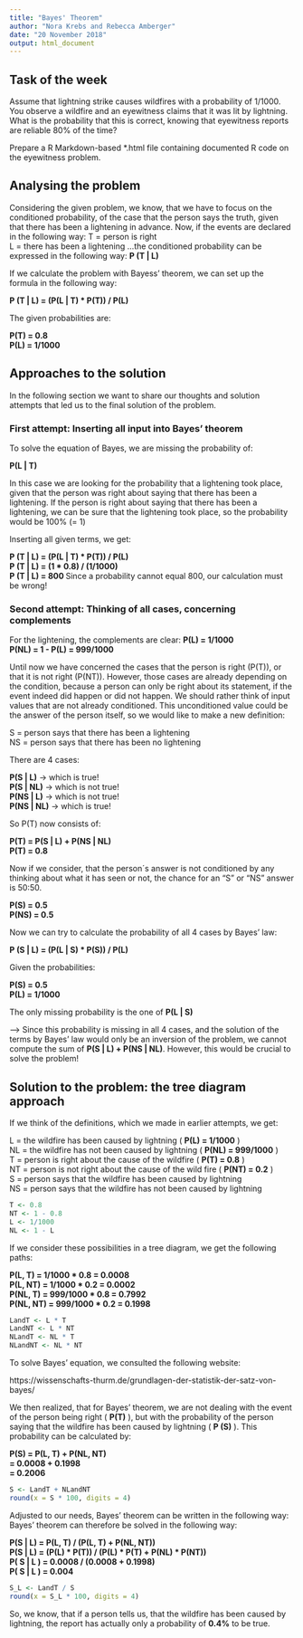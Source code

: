 ---
title: "Bayes' Theorem"
author: "Nora Krebs and Rebecca Amberger"
date: "20 November 2018"
output: html_document
---

## Task of the week

Assume that lightning strike causes wildfires with a probability of
1/1000. You observe a wildfire and an eyewitness claims that it was
lit by lightning. What is the probability that this is correct, knowing
that eyewitness reports are reliable 80% of the time?

Prepare a R Markdown-based *.html file containing documented R code on the eyewitness problem.

## Analysing the problem
Considering the given problem, we know, that we have to focus on the conditioned probability, of the case that the person says the truth, given that there has been a lightening in advance.
Now, if the events are declared in the following way:
T = person is right\    
L = there has been a lightening
...the conditioned probability can be expressed in the following way:
  **P (T | L)**

If we calculate the problem with Bayess' theorem, we can set up the formula in the following way: 

  **P (T | L) = (P(L | T) * P(T)) / P(L)**

The given probabilities are: 

  **P(T) = 0.8**\   
  **P(L) = 1/1000**

## Approaches to the solution

In the following section we want to share our thoughts and solution attempts that led us to the final solution of the problem.

### First attempt: Inserting all input into Bayes' theorem

To solve the equation of Bayes, we are missing the probability of:

  **P(L | T)**

In this case we are looking for the probability that a lightening took place, given that the person was right about saying that there has been a lightening. 
If the person is right about saying that there has been a lightening, we can be sure that the lightening took place, so the probability would be 100% (= 1)

Inserting all given terms, we get:

  **P (T | L) = (P(L | T) * P(T)) / P(L)**\   
  **P (T | L) = (1 * 0.8) / (1/1000) **\   
  **P (T | L) = 800 **
Since a probability cannot equal 800, our calculation must be wrong!

### Second attempt: Thinking of all cases, concerning complements
For the lightening, the complements are clear: 
**P(L) = 1/1000**\    
**P(NL) = 1 - P(L) = 999/1000**

Until now we have concerned the cases that the person is right (P(T)), or that it is not right (P(NT)). However, those cases are already depending on the condition, because a person can only be right about its statement, if the event indeed did happen or did not happen. We should rather think of input values that are not already conditioned. This unconditioned value could be the answer of the person itself, so we would like to make a new definition:

S = person says that there has been a lightening\   
NS = person says that there has been no lightening

There are 4 cases:

**P(S | L)**   -> which is true!\   
**P(S | NL)**  -> which is not true!\   
**P(NS | L)**  -> which is not true!\   
**P(NS | NL)** -> which is true!

So P(T) now consists of:

**P(T) = P(S | L) + P(NS | NL)**\   
**P(T) = 0.8**

Now if we consider, that the person´s answer is not conditioned by any thinking about what it has seen or not, the chance for an "S" or "NS" answer is 50:50.  

**P(S) = 0.5**\   
**P(NS) = 0.5**

Now we can try to calculate the probability of all 4 cases by Bayes' law:

**P (S | L) = (P(L | S) * P(S)) / P(L)**

Given the probabilities:

**P(S) = 0.5**\    
**P(L) = 1/1000**

The only missing probability is the one of **P(L | S)**

--> Since this probability is missing in all 4 cases, and the solution of the terms by Bayes' law would only be an inversion of the problem, we cannot compute the sum of **P(S | L) + P(NS | NL)**. However, this would be crucial to solve the problem!

## Solution to the problem: the tree diagram approach

If we think of the definitions, which we made in earlier attempts, we get: 

L = the wildfire has been caused by lightning ( **P(L) = 1/1000** )\    
NL = the wildfire has not been caused by lightning ( **P(NL) = 999/1000** )\    
T = person is right about the cause of the wildfire ( **P(T) = 0.8** )\   
NT = person is not right about the cause of the wild fire ( **P(NT) = 0.2** )\    
S = person says that the wildfire has been caused by lightning\    
NS = person says that the wildfire has not been caused by lightning 

```{r}
T <- 0.8
NT <- 1 - 0.8
L <- 1/1000
NL <- 1 - L
```

If we consider these possibilities in a tree diagram, we get the following paths:

**P(L, T) = 1/1000 * 0.8 = 0.0008**\    
**P(L, NT) = 1/1000 * 0.2 = 0.0002**\   
**P(NL, T) = 999/1000 * 0.8 = 0.7992**\   
**P(NL, NT) = 999/1000 * 0.2 = 0.1998**

```{r}
LandT <- L * T
LandNT <- L * NT
NLandT <- NL * T
NLandNT <- NL * NT
```

To solve Bayes' equation, we consulted the following website:

https://wissenschafts-thurm.de/grundlagen-der-statistik-der-satz-von-bayes/

We then realized, that for Bayes' theorem, we are not dealing with the event of the person being right ( **P(T)** ), but with the probability of the person saying that the wildfire has been caused by lightning ( **P (S)** ). This probability can be calculated by:

**P(S) = P(L, T) + P(NL, NT)**\      
**= 0.0008 + 0.1998**\     
**= 0.2006**

```{r}
S <- LandT + NLandNT
round(x = S * 100, digits = 4)
```

Adjusted to our needs, Bayes' theorem can be written in the following way: 
Bayes' theorem can therefore be solved in the following way:

  **P(S | L) = P(L, T) / (P(L, T) + P(NL, NT))**\   
  **P(S | L) = (P(L) * P(T)) / (P(L) * P(T) + P(NL) * P(NT))**\   
  **P( S | L ) = 0.0008 / (0.0008 + 0.1998)**\      
  **P( S | L ) = 0.004**

```{r}
S_L <- LandT / S
round(x = S_L * 100, digits = 4)
```

So, we know, that if a person tells us, that the wildfire has been caused by lightning, the report has actually only a probability of **0.4%** to be true.
